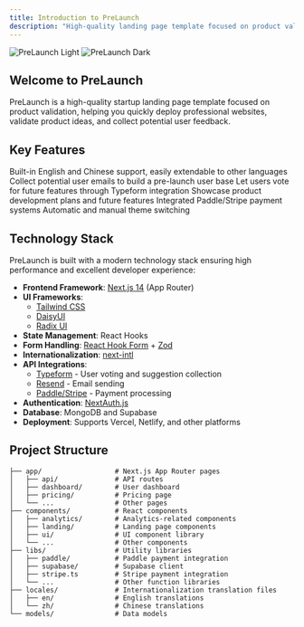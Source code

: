 ```yaml
---
title: Introduction to PreLaunch
description: "High-quality landing page template focused on product validation"
---
```


<img
  className="block dark:hidden"
  src="/images/hero-light.png"
  alt="PreLaunch Light"
/>
<img
  className="hidden dark:block"
  src="/images/hero-dark.png"
  alt="PreLaunch Dark"
/>

## Welcome to PreLaunch

PreLaunch is a high-quality startup landing page template focused on product validation, helping you quickly deploy professional websites, validate product ideas, and collect potential user feedback.

## Key Features

<CardGroup cols={2}>
  <Card
    title="Multi-language Support"
    icon="language"
    href="/features/multilanguage"
  >
    Built-in English and Chinese support, easily extendable to other languages
  </Card>
  <Card
    title="Waitlist Collection"
    icon="list-check"
    href="/features/waitlist"
  >
    Collect potential user emails to build a pre-launch user base
  </Card>
  <Card
    title="User Voting System"
    icon="vote-yea"
    href="/features/voting"
  >
    Let users vote for future features through Typeform integration
  </Card>
  <Card
    title="Roadmap Display"
    icon="map"
    href="/features/roadmap"
  >
    Showcase product development plans and future features
  </Card>
  <Card
    title="Payment Integration"
    icon="credit-card"
    href="/features/payments"
  >
    Integrated Paddle/Stripe payment systems
  </Card>
  <Card
    title="Dark/Light Mode"
    icon="moon"
    href="/customization/themes"
  >
    Automatic and manual theme switching
  </Card>
</CardGroup>

## Technology Stack

PreLaunch is built with a modern technology stack ensuring high performance and excellent developer experience:

- **Frontend Framework**: [Next.js 14](https://nextjs.org/) (App Router)
- **UI Frameworks**: 
  - [Tailwind CSS](https://tailwindcss.com/)
  - [DaisyUI](https://daisyui.com/)
  - [Radix UI](https://www.radix-ui.com/)
- **State Management**: React Hooks
- **Form Handling**: [React Hook Form](https://react-hook-form.com/) + [Zod](https://zod.dev/)
- **Internationalization**: [next-intl](https://next-intl-docs.vercel.app/)
- **API Integrations**:
  - [Typeform](https://www.typeform.com/) - User voting and suggestion collection
  - [Resend](https://resend.com/) - Email sending
  - [Paddle/Stripe](https://paddle.com/) - Payment processing
- **Authentication**: [NextAuth.js](https://next-auth.js.org/)
- **Database**: MongoDB and Supabase
- **Deployment**: Supports Vercel, Netlify, and other platforms

## Project Structure

```
├── app/                  # Next.js App Router pages
│   ├── api/              # API routes
│   ├── dashboard/        # User dashboard
│   ├── pricing/          # Pricing page
│   └── ...               # Other pages
├── components/           # React components
│   ├── analytics/        # Analytics-related components
│   ├── landing/          # Landing page components
│   ├── ui/               # UI component library
│   └── ...               # Other components
├── libs/                 # Utility libraries
│   ├── paddle/           # Paddle payment integration
│   ├── supabase/         # Supabase client
│   ├── stripe.ts         # Stripe payment integration
│   └── ...               # Other function libraries
├── locales/              # Internationalization translation files
│   ├── en/               # English translations
│   └── zh/               # Chinese translations
└── models/               # Data models
```
